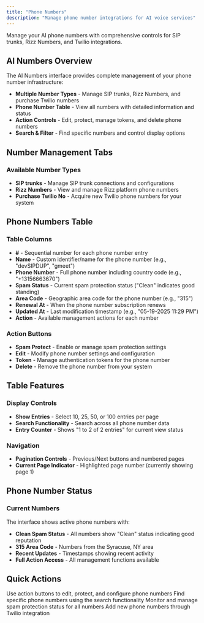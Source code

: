 ```yaml
---
title: "Phone Numbers"
description: "Manage phone number integrations for AI voice services"
---
```


Manage your AI phone numbers with comprehensive controls for SIP trunks, Rizz Numbers, and Twilio integrations.

## AI Numbers Overview

The AI Numbers interface provides complete management of your phone number infrastructure:

- **Multiple Number Types** - Manage SIP trunks, Rizz Numbers, and purchase Twilio numbers
- **Phone Number Table** - View all numbers with detailed information and status
- **Action Controls** - Edit, protect, manage tokens, and delete phone numbers
- **Search & Filter** - Find specific numbers and control display options

## Number Management Tabs

### Available Number Types
- **SIP trunks** - Manage SIP trunk connections and configurations
- **Rizz Numbers** - View and manage Rizz platform phone numbers  
- **Purchase Twilio No** - Acquire new Twilio phone numbers for your system

## Phone Numbers Table

### Table Columns
- **#** - Sequential number for each phone number entry
- **Name** - Custom identifier/name for the phone number (e.g., "devSIPDUP", "gmeet")
- **Phone Number** - Full phone number including country code (e.g., "+13156663670")
- **Spam Status** - Current spam protection status ("Clean" indicates good standing)
- **Area Code** - Geographic area code for the phone number (e.g., "315")
- **Renewal At** - When the phone number subscription renews
- **Updated At** - Last modification timestamp (e.g., "05-19-2025 11:29 PM")
- **Action** - Available management actions for each number

### Action Buttons
- **Spam Protect** - Enable or manage spam protection settings
- **Edit** - Modify phone number settings and configuration
- **Token** - Manage authentication tokens for the phone number
- **Delete** - Remove the phone number from your system

## Table Features

### Display Controls
- **Show Entries** - Select 10, 25, 50, or 100 entries per page
- **Search Functionality** - Search across all phone number data
- **Entry Counter** - Shows "1 to 2 of 2 entries" for current view status

### Navigation
- **Pagination Controls** - Previous/Next buttons and numbered pages
- **Current Page Indicator** - Highlighted page number (currently showing page 1)

## Phone Number Status

### Current Numbers
The interface shows active phone numbers with:
- **Clean Spam Status** - All numbers show "Clean" status indicating good reputation
- **315 Area Code** - Numbers from the Syracuse, NY area
- **Recent Updates** - Timestamps showing recent activity
- **Full Action Access** - All management functions available

## Quick Actions

<CardGroup cols={2}>
  <Card title="Manage Numbers" icon="phone">
    Use action buttons to edit, protect, and configure phone numbers
  </Card>
  <Card title="Search Numbers" icon="magnifying-glass">
    Find specific phone numbers using the search functionality
  </Card>
  <Card title="Spam Protection" icon="shield">
    Monitor and manage spam protection status for all numbers
  </Card>
  <Card title="Purchase Numbers" icon="plus">
    Add new phone numbers through Twilio integration
  </Card>
</CardGroup>

